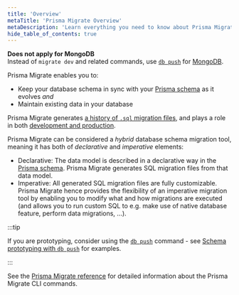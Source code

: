 ```yaml
---
title: 'Overview'
metaTitle: 'Prisma Migrate Overview'
metaDescription: 'Learn everything you need to know about Prisma Migrate.'
hide_table_of_contents: true
---
```


<TopBlock title={frontMatter.title} />


<Admonition type="info">

**Does not apply for MongoDB**<br/>Instead of `migrate dev` and related commands, use [`db push`](/orm/prisma-migrate/workflows/prototyping-your-schema) for [MongoDB](/orm/overview/databases/mongodb).

</Admonition>

Prisma Migrate enables you to:

- Keep your database schema in sync with your [Prisma schema](/orm/prisma-schema) as it evolves _and_
- Maintain existing data in your database

Prisma Migrate generates [a history of `.sql` migration files](/orm/prisma-migrate/understanding-prisma-migrate/migration-histories), and plays a role in both [development and production](/orm/prisma-migrate/workflows/development-and-production).

Prisma Migrate can be considered a _hybrid_ database schema migration tool, meaning it has both of _declarative_ and _imperative_ elements:

- Declarative: The data model is described in a declarative way in the [Prisma schema](/orm/prisma-schema). Prisma Migrate generates SQL migration files from that data model.
- Imperative: All generated SQL migration files are fully customizable. Prisma Migrate hence provides the flexibility of an imperative migration tool by enabling you to modify what and how migrations are executed (and allows you to run custom SQL to e.g. make use of native database feature, perform data migrations, ...).

:::tip

If you are prototyping, consider using the [`db push`](/orm/reference/prisma-cli-reference#db-push) command - see [Schema prototyping with `db push`](/orm/prisma-migrate/workflows/prototyping-your-schema) for examples.

:::

See the [Prisma Migrate reference](/orm/reference/prisma-cli-reference#prisma-migrate) for detailed information about the Prisma Migrate CLI commands.
